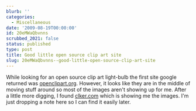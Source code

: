 ```yaml
---
blurb: ''
categories:
  - Miscellaneous
date: '2009-08-19T00:00:00'
id: 20eMWaQbvnns
scrubbed_2021: false
status: published
type: post
title: Good little open source clip art site
slug: 20eMWaQbvnns--good-little-open-source-clip-art-site
---
```


While looking for an open source clip art light-bulb the first site
google returned was [openclipart.org](http://www.openclipart.org/).
However, it looks like they are in the middle of moving stuff
around so most of the images aren't showing up for me. After a
little more digging, I found [clker.com](http://www.clker.com/)
which is showing me the images. I'm just dropping a note here so I
can find it easily later.
